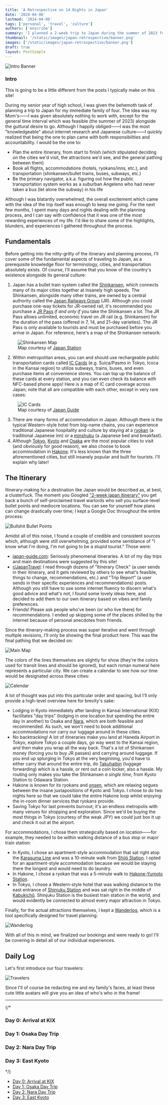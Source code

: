 ```yaml
---
title: 'A Retrospective on 14 Nights in Japan'
date: '2024-04-06'
lastmod: '2024-04-06'
tags: ['personal', 'travel', 'culture']
authors: ['enscribe']
summary: 'I planned a 2-week trip to Japan during the summer of 2023 for my family. Here are some of the highlights, blunders, experiences gathered throughout the process.'
thumbnail: '/static/images/japan-retrospective/banner.png'
images: ['/static/images/japan-retrospective/banner.png']
draft: true
layout: PostSimple
---
```


![Intro Banner](/static/images/japan-retrospective/intro.png)

### Intro

This is going to be a little different from the posts I typically make on this site!

During my senior year of high school, I was given the behemoth task of planning a trip to Japan for my immediate family of four. The idea was my Mom's——I was given absolutely nothing to work with, except for the general time interval which was feasible (the summer of 2023) alongside the guttural desire to go. Although I happily obliged——I was the most "knowledgeable" about internet research and Japanese culture——I quickly realized that being the one to plan came with both responsibilities and accountability. I would be the one to:

-   Plan the entire itinerary, from start to finish (which stipulated deciding on the cities we'd visit, the attractions we'd see, and the general pathing between them)
-   Book all flights, accommodations (hotels, ryokans/inns, etc.), and transportation (shinkansen/bullet trains, buses, subways, etc.)
-   Be the primary navigator, a.k.a. figuring out how the public transportation system works as a suburban Angeleno who had never taken a bus (let alone the subway) in his life

Although I was blatantly overwhelmed, the overall excitement which came with the idea of the trip itself was enough to keep me going. For the next few months, I spent many days and nights dealing with the planning process, and I can say with confidence that it was one of the most rewarding experiences of my life. I'd like to share some of the highlights, blunders, and experiences I gathered throughout the process.

## Fundamentals

Before getting into the nitty-gritty of the itinerary and planning process, I'll cover some of the fundamental aspects of traveling to Japan, as a prerequisite knowledge floor for terminology, cities, and transportation absolutely exists. Of course, I'll assume that you know of the country's existence alongside its general culture:

1. Japan has a bullet train system called the [Shinkansen](https://en.wikipedia.org/wiki/Shinkansen), which connects many of its major cities together at insanely high speeds. The Shinkansen, alongside many other trains, are owned by a central authority called the [Japan Railways Group](https://en.wikipedia.org/wiki/Japan_Railways_Group) (JR). Although you could purchase one-way tickets for JR-owned rail, it's recommended you purchase a [JR Pass](https://japanrailpass.net/en/) _if and only if_ you take the Shinkansen a lot. The JR Pass allows unlimited, economic travel on JR rail (e.g. Shinkansen) for the duration of the pass (offered in 7, 14, and 21-day varieties). The JR Pass is only available to tourists and must be purchased before you arrive in Japan. For reference, here's a map of the Shinkansen network:

<figure>
    <img
        className="w-full lg:w-2/3"
        src="https://nb-cdn.b-cdn.net/images-stn-japan/Map_Shinkansen_network1000.png"
        alt="Shinkansen Map"
    />
    <figcaption className="text-center text-muted-foreground">
        Map courtesy of <a href="https://www.japanstation.com">Japan Station</a>
    </figcaption>
</figure>

2. Within metropolitan areas, you can and should use rechargeable public transportation cards called [IC Cards](https://www.japan-guide.com/e/e2359_003.html) (e.g. Suica/Pasmo in Tokyo, Icoca in the Kansai region) to utilize subways, trains, buses, and even purchase items at convenience stores. You can top up the balance of these cards at every station, and you can even check its balance with NFC-based phone apps! Here is a map of IC card coverage across Japan; note that all are compatible with each other, except in very rare cases:

<figure>
    <img
        className="w-full lg:w-2/3"
        src="https://www.japan-guide.com/g24/2359_map_2403b.png"
        alt="IC Cards"
    />
    <figcaption className="text-center text-muted-foreground">
        Map courtesy of <a href="https://www.japan-guide.com">Japan Guide</a>
    </figcaption>
</figure>

3. There are many forms of accommodation in Japan. Although there is the typical Western-style hotel from big-name chains, you can experience traditional Japanese hospitality and culture by staying at a [ryokan](https://en.wikipedia.org/wiki/Ryokan) (a traditional Japanese inn) or a [minshuku](https://en.wikipedia.org/wiki/Minshuku) (a Japanese bed and breakfast).
4. Although [Tokyo](https://en.wikipedia.org/wiki/Tokyo), [Kyoto](https://en.wikipedia.org/wiki/Kyoto) and [Osaka](https://en.wikipedia.org/wiki/Osaka) are the most popular cities to visit (and obviously for good reason), we also choose to book accommodation in [Hakone](https://en.wikipedia.org/wiki/Hakone). It's less known than the three aforementioned cities, but still insanely popular and built for tourists. I'll explain why later!

## The Itinerary

Itinerary-making for a destination like Japan would be described as, at best, a clusterfuck. The moment you Googled ["2-week japan itinerary"](https://www.google.com/search?q=2-week+japan+itinerary) you get back a bunch of self-proclaimed travel warlords who sell you surface-level bullet points and mediocre locations. You can see for yourself how plans can change drastically over time; I kept a Google Doc throughout the entire process:

![Bullshit Bullet Points](/static/images/japan-retrospective/bullshit.png)

Amidst all of this noise, I found a couple of credible and consistent sources which, although were still overwhelming, provided some semblance of "I know what I'm doing, I'm not going to be a stupid tourist." Those were:

-   [japan-guide.com](https://www.japan-guide.com/): Seriously phenomenal itineraries. A lot of my day trips and main destinations were suggested by this site!
-   [r/JapanTravel](https://www.reddit.com/r/JapanTravel/): I read through dozens of "Itinerary Check" (a user sends in their itinerary, and it gets reviewed by others to see what's feasible, things to change, recommendations, etc.) and "Trip Report" (a user sends in their specific experiences and recommendations) posts. Although you still have to use some internet fluency to discern what's good advice and what's not, I found some lovely ideas here, and decided to add them to our own itinerary based on vibes and family preferences.
-   Friends! Please ask people who've been (or who live there) for recommendations. I ended up skipping some of the places shilled by the internet because of personal anecdotes from friends.

Since the itinerary-making process was super iterative and went through multiple revisions, I'll only be showing the final product here. This was the final pathing that we decided on:

![Main Map](/static/images/japan-retrospective/main-map.png)

The colors of the lines themselves are slightly for show (they're the colors used for transit lines and should be ignored), but each roman numeral here represents a particular city. We can create a calendar to see how our time would be designated across these cities:

![Calendar](/static/images/japan-retrospective/calendar.png)

A lot of thought was put into this particular order and spacing, but I'll only provide a high-level overview here for brevity's sake:

-   Lodging in Kyoto immediately after landing in Kansai International (KIX) facilitates "day trips" (lodging in one location but spending the entire day in another) to Osaka and [Nara](<https://en.wikipedia.org/wiki/Nara_(city)>), which are both feasible and recommended. As such, we won't need to book additional accommodations nor carry our luggage around in these cities.
-   No backtracking! A lot of itineraries make you land at Haneda Airport in Tokyo, explore Tokyo a couple days, go way west to the Kansai region, and then make you wrap all the way back. That's a lot of Shinkansen money (forcing you to buy JR passes) and carrying around luggage. If you end up splurging in Tokyo at the very beginning, you'd have to either carry that around the entire trip, do [Takuhaibin](https://www.japan-guide.com/e/e2278.html) (luggage forwarding) which is a hassle, or rent out a coin locker, also a hassle. My routing only makes you take the Shinkansen _a single time_, from Kyoto Station to Odawara Station.
-   Hakone is known for its ryokans and [onsen](https://en.wikipedia.org/wiki/Onsen), which are relaxing segues between the insane juxtapositions of Kyoto and Tokyo. I chose to do two nights here so that we could take the entire Hakone loop whilst enjoying the in-room dinner services that ryokans provide.
-   Saving Tokyo for last prevents burnout; it's an endless metropolis with many venues for shopping and exploration. Since we'd be buying the most things in Tokyo (courtesy of the weak JPY) we could just box it up and check it out at the airport.

For accommodations, I chose them strategically based on location——for example, they needed to be within walking distance of a bus stop or major train station:

-   In Kyoto, I chose an apartment-style accommodation that sat right atop the [Karasuma Line](https://en.wikipedia.org/wiki/Karasuma_Line) and was a 10-minute walk from [Shijō Station](https://en.wikipedia.org/wiki/Shij%C5%8D_Station). I opted for an apartment-style accommodation because we would be staying there the longest and would need to do laundry.
-   In Hakone, I chose a ryokan that was a 5-minute walk to [Hakone-Yumoto Station](https://en.wikipedia.org/wiki/Hakone-Yumoto_Station).
-   In Tokyo, I chose a Western-style hotel that was walking distance to the east entrance of [Shinjuku Station](https://en.wikipedia.org/wiki/Shinjuku_Station) and was sat right in the middle of [Kabukichō](https://en.wikipedia.org/wiki/Kabukich%C5%8D). Shinjuku Station is the busiest train station in the world, and would evidently be connected to almost every major attraction in Tokyo.

Finally, for the actual attractions themselves, I kept a [Wanderlog](https://wanderlog.com/), which is a tool specifically designed for travel planning:

![Wanderlog](/static/images/japan-retrospective/wanderlog.png)

With all of this in mind, we finalized our bookings and were ready to go! I'll be covering in detail all of our individual experiences.

## Daily Log

Let's first introduce our four travelers:

![Travelers](/static/images/japan-retrospective/travelers.png)

Since I'll of course be redacting me and my family's faces, at least these cute little avatars will give you an idea of who's who in the frame!

---

{/* <div className="invisible !h-0">

### Day 0: Arrival at KIX

### Day 1: Osaka Day Trip

### Day 2: Nara Day Trip

### Day 3: East Kyoto

</div> */}

-  [Day 0: Arrival at KIX](/blog/japan-retrospective/day-0)
-  [Day 1: Osaka Day Trip](/blog/japan-retrospective/day-1)
-  [Day 2: Nara Day Trip](/blog/japan-retrospective/day-2)
-  [Day 3: East Kyoto](/blog/japan-retrospective/day-3)